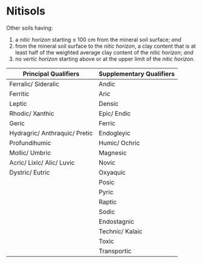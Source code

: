 # Nitisols {#key-nitisols .unnumbered}

::: grid
::: g-col-4
Other soils having:

1.  a *nitic horizon* starting ≤ 100 cm from the mineral soil surface; *and*
2.  from the mineral soil surface to the *nitic horizon*, a clay content that is at least half of the weighted average clay content of the *nitic horizon*; *and*
3.  no *vertic horizon* starting above or at the upper limit of the *nitic horizon*.
:::

::: g-col-8
| Principal Qualifiers          | Supplementary Qualifiers |
|-------------------------------|--------------------------|
| Ferralic/ Sideralic           | Andic                    |
| Ferritic                      | Aric                     |
| Leptic                        | Densic                   |
| Rhodic/ Xanthic               | Epic/ Endic              |
| Geric                         | Ferric                   |
| Hydragric/ Anthraquic/ Pretic | Endogleyic               |
| Profundihumic                 | Humic/ Ochric            |
| Mollic/ Umbric                | Magnesic                 |
| Acric/ Lixic/ Alic/ Luvic     | Novic                    |
| Dystric/ Eutric               | Oxyaquic                 |
|                               | Posic                    |
|                               | Pyric                    |
|                               | Raptic                   |
|                               | Sodic                    |
|                               | Endostagnic              |
|                               | Technic/ Kalaic          |
|                               | Toxic                    |
|                               | Transportic              |
:::
:::
